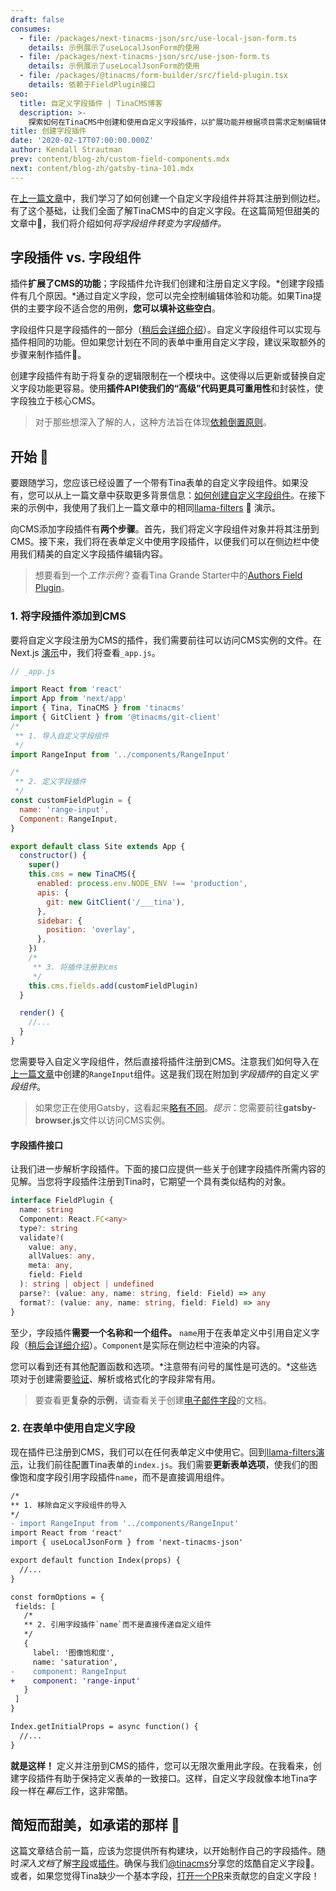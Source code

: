 ```yaml
---
draft: false
consumes:
  - file: /packages/next-tinacms-json/src/use-local-json-form.ts
    details: 示例展示了useLocalJsonForm的使用
  - file: /packages/next-tinacms-json/src/use-json-form.ts
    details: 示例展示了useLocalJsonForm的使用
  - file: /packages/@tinacms/form-builder/src/field-plugin.tsx
    details: 依赖于FieldPlugin接口
seo:
  title: 自定义字段插件 | TinaCMS博客
  description: >-
    探索如何在TinaCMS中创建和使用自定义字段插件，以扩展功能并根据项目需求定制编辑体验。
title: 创建字段插件
date: '2020-02-17T07:00:00.000Z'
author: Kendall Strautman
prev: content/blog-zh/custom-field-components.mdx
next: content/blog-zh/gatsby-tina-101.mdx
---
```


在[上一篇文章](https://tinacms.org/blog/custom-field-components)中，我们学习了如何创建一个自定义字段组件并将其注册到侧边栏。有了这个基础，让我们全面了解TinaCMS中的自定义字段。在这篇简短但甜美的文章中🧁，我们将介绍如何*将字段组件转变为字段插件。*

## 字段插件 vs. 字段组件

插件**扩展了CMS的功能**；字段插件允许我们创建和注册自定义字段。*创建字段插件有几个原因。*通过自定义字段，您可以完全控制编辑体验和功能。如果Tina提供的主要字段不适合您的用例，**您可以填补这些空白**。

字段组件只是字段插件的一部分（[稍后会详细介绍](https://tinacms.org/blog/custom-field-plugins#field-plugin-interface)）。自定义字段组件可以实现与插件相同的功能。但如果您计划在不同的表单中重用自定义字段，建议采取额外的步骤来制作插件🔌。

创建字段插件有助于将复杂的逻辑限制在一个模块中。这使得以后更新或替换自定义字段功能更容易。使用**插件API使我们的“高级”代码更具可重用性**和封装性，使字段独立于核心CMS。

> 对于那些想深入了解的人，这种方法旨在体现[依赖倒置原则](https://stackify.com/dependency-inversion-principle/)。

## 开始 👏

要跟随学习，您应该已经设置了一个带有Tina表单的自定义字段组件。如果没有，您可以从上一篇文章中获取更多背景信息：[如何创建自定义字段组件](https://tinacms.org/blog/custom-field-components)。在接下来的示例中，我使用了我们上一篇文章中的相同[llama-filters](https://github.com/kendallstrautman/llama-filters) 🦙 演示。

向CMS添加字段插件有**两个步骤**。首先，我们将定义字段组件对象并将其注册到CMS。接下来，我们将在表单定义中使用字段插件，以便我们可以在侧边栏中使用我们精美的自定义字段插件编辑内容。

> 想要看到一个*工作示例*？查看Tina Grande Starter中的[Authors Field Plugin](https://github.com/tinacms/tina-starter-grande/blob/master/src/fields/authors.js)。

### 1. 将字段插件添加到CMS

要将自定义字段注册为CMS的插件，我们需要前往可以访问CMS实例的文件。在Next.js [演示](https://github.com/kendallstrautman/llama-filters/blob/master/pages/_app.js)中，我们将查看`_app.js`。

```js
// _app.js

import React from 'react'
import App from 'next/app'
import { Tina, TinaCMS } from 'tinacms'
import { GitClient } from '@tinacms/git-client'
/*
 ** 1. 导入自定义字段组件
 */
import RangeInput from '../components/RangeInput'

/*
 ** 2. 定义字段插件
 */
const customFieldPlugin = {
  name: 'range-input',
  Component: RangeInput,
}

export default class Site extends App {
  constructor() {
    super()
    this.cms = new TinaCMS({
      enabled: process.env.NODE_ENV !== 'production',
      apis: {
        git: new GitClient('/___tina'),
      },
      sidebar: {
        position: 'overlay',
      },
    })
    /*
     ** 3. 将插件注册到cms
     */
    this.cms.fields.add(customFieldPlugin)
  }

  render() {
    //...
  }
}
```

您需要导入自定义字段组件，然后直接将插件注册到CMS。注意我们如何导入在[上一篇文章](https://tinacms.org/blog/custom-field-components)中创建的`RangeInput`组件。这是我们现在附加到*字段插件*的自定义*字段组件*。

> 如果您正在使用Gatsby，这看起来[略有不同](/docs/guides/converting-gatsby-to-tina)。*提示*：您需要前往**gatsby-browser.js**文件以访问CMS实例。

#### 字段插件接口

让我们进一步解析字段插件。下面的接口应提供一些关于创建字段插件所需内容的见解。当您将字段插件注册到Tina时，它期望一个具有类似结构的对象。

```ts
interface FieldPlugin {
  name: string
  Component: React.FC<any>
  type?: string
  validate?(
    value: any,
    allValues: any,
    meta: any,
    field: Field
  ): string | object | undefined
  parse?: (value: any, name: string, field: Field) => any
  format?: (value: any, name: string, field: Field) => any
}
```

至少，字段插件**需要一个名称和一个组件。** `name`用于在表单定义中引用自定义字段（[稍后会详细介绍](https://tinacms.org/blog/custom-field-plugins#2-use-the-custom-field-in-a-form)）。`Component`是实际在侧边栏中渲染的内容。

您可以看到还有其他配置函数和选项。*注意带有问号的属性是可选的。*这些选项对于创建需要[验证](https://tinacms.org/docs/plugins/fields/custom-fields#validate-optional)、解析或格式化的字段非常有用。

> 要查看更**复杂的示例**，请查看关于创建[电子邮件字段](/docs/guides/converting-gatsby-to-tina)的文档。

### 2. 在表单中使用自定义字段

现在插件已注册到CMS，我们可以在任何表单定义中使用它。回到[llama-filters演示](https://github.com/kendallstrautman/llama-filters)，让我们前往配置Tina表单的`index.js`。我们需要**更新表单选项**，使我们的图像饱和度字段引用字段插件`name`，而不是直接调用组件。

```diff
/*
** 1. 移除自定义字段组件的导入
*/
- import RangeInput from '../components/RangeInput'
import React from 'react'
import { useLocalJsonForm } from 'next-tinacms-json'

export default function Index(props) {
  //...
}

const formOptions = {
 fields: [
   /*
   ** 2. 引用字段插件`name`而不是直接传递自定义组件
   */
   {
     label: '图像饱和度',
     name: 'saturation',
-    component: RangeInput
+    component: 'range-input'
   }
 ]
}

Index.getInitialProps = async function() {
  //...
}
```

**就是这样！** 定义并注册到CMS的插件，您可以无限次重用此字段。在我看来，创建字段插件有助于保持定义表单的一致接口。这样，自定义字段就像本地Tina字段一样在*幕后*工作，这非常酷。

## 简短而甜美，如承诺的那样 🍰

这篇文章结合前一篇，应该为您提供所有构建块，以开始制作自己的字段插件。随时*深入文档*了解[字段](https://tinacms.org/docs/plugins/fields/custom-fields/)或[插件](https://tinacms.org/docs/cms#plugins)。确保与我们[@tinacms](https://twitter.com/tinacms)分享您的炫酷自定义字段🖖。或者，如果您觉得Tina缺少一个基本字段，[打开一个PR](https://github.com/tinacms/tinacms/)来贡献您的自定义字段！